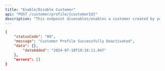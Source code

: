 ```yaml
---
title: "Enable/Disable Customer"
api: "POST /customer/profile/{customerId}"
description: "This endpoint disenables/enables a customer created by you"
---
```


<ParamField header="requestId" type="string" required />
<ParamField path="customerId" type="string" required />

<ResponseExample>

```json
{
	"statusCode": "00",
	"message": "Customer Profile Successfully Deactivated",
	"data": {},
		"dateAdded": "2024-07-10T10:16:11.047"
	},
	"errors": []
}
```

</ResponseExample>
